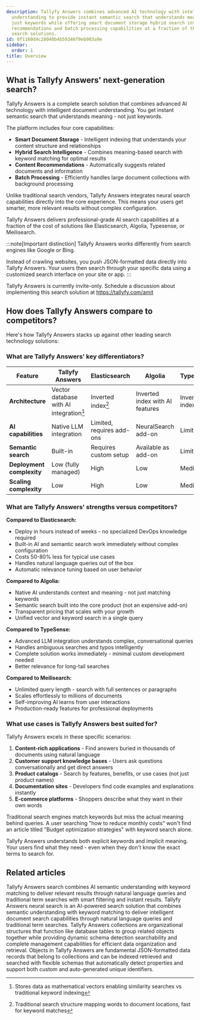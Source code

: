 ```yaml
---
description: Tallyfy Answers combines advanced AI technology with intelligent document
  understanding to provide instant semantic search that understands meaning beyond
  just keywords while offering smart document storage hybrid search intelligence content
  recommendations and batch processing capabilities at a fraction of the cost of traditional
  search solutions.
id: 8f1160d4c28040b4b59346f9eb903a9e
sidebar:
  order: 1
title: Overview
---
```


## What is Tallyfy Answers' next-generation search?

Tallyfy Answers is a complete search solution that combines advanced AI technology with intelligent document understanding. You get instant semantic search that understands meaning - not just keywords.

The platform includes four core capabilities:

* **Smart Document Storage** - Intelligent indexing that understands your content structure and relationships
* **Hybrid Search Intelligence** - Combines meaning-based search with keyword matching for optimal results
* **Content Recommendations** - Automatically suggests related documents and information
* **Batch Processing** - Efficiently handles large document collections with background processing

Unlike traditional search vendors, Tallyfy Answers integrates neural search capabilities directly into the core experience. This means your users get smarter, more relevant results without complex configuration.

Tallyfy Answers delivers professional-grade AI search capabilities at a fraction of the cost of solutions like Elasticsearch, Algolia, Typesense, or Meilisearch.

:::note[Important distinction]
Tallyfy Answers works differently from search engines like Google or Bing.

Instead of crawling websites, you push JSON-formatted data directly into Tallyfy Answers. Your users then search through your specific data using a customized search interface on your site or app.
:::

Tallyfy Answers is currently invite-only. Schedule a discussion about implementing this search solution at https://tallyfy.com/amit

## How does Tallyfy Answers compare to competitors?

Here's how Tallyfy Answers stacks up against other leading search technology solutions:

### What are Tallyfy Answers' key differentiators?

| Feature | Tallyfy Answers | Elasticsearch | Algolia | TypeSense | Meilisearch |
|---------|----------------|--------------|---------|-----------|-------------|
| **Architecture** | Vector database with AI integration[^1] | Inverted index[^2] | Inverted index with AI features | Inverted index | Inverted index |
| **AI capabilities** | Native LLM integration | Limited, requires add-ons | NeuralSearch add-on | Limited | Limited |
| **Semantic search** | Built-in | Requires custom setup | Available as add-on | Limited | Limited |
| **Deployment complexity** | Low (fully managed) | High | Low | Medium | Medium |
| **Scaling complexity** | Low | High | Low | Medium | Medium |

### What are Tallyfy Answers' strengths versus competitors?

**Compared to Elasticsearch:**
- Deploy in hours instead of weeks - no specialized DevOps knowledge required
- Built-in AI and semantic search work immediately without complex configuration
- Costs 50-80% less for typical use cases
- Handles natural language queries out of the box
- Automatic relevance tuning based on user behavior

**Compared to Algolia:**
- Native AI understands context and meaning - not just matching keywords
- Semantic search built into the core product (not an expensive add-on)
- Transparent pricing that scales with your growth
- Unified vector and keyword search in a single query

**Compared to TypeSense:**
- Advanced LLM integration understands complex, conversational queries
- Handles ambiguous searches and typos intelligently
- Complete solution works immediately - minimal custom development needed
- Better relevance for long-tail searches

**Compared to Meilisearch:**
- Unlimited query length - search with full sentences or paragraphs
- Scales effortlessly to millions of documents
- Self-improving AI learns from user interactions
- Production-ready features for professional deployments

### What use cases is Tallyfy Answers best suited for?

Tallyfy Answers excels in these specific scenarios:

1. **Content-rich applications** - Find answers buried in thousands of documents using natural language
2. **Customer support knowledge bases** - Users ask questions conversationally and get direct answers
3. **Product catalogs** - Search by features, benefits, or use cases (not just product names)
4. **Documentation sites** - Developers find code examples and explanations instantly
5. **E-commerce platforms** - Shoppers describe what they want in their own words

Traditional search engines match keywords but miss the actual meaning behind queries. A user searching "how to reduce monthly costs" won't find an article titled "Budget optimization strategies" with keyword search alone.

Tallyfy Answers understands both explicit keywords and implicit meaning. Your users find what they need - even when they don't know the exact terms to search for.


[^1]: Stores data as mathematical vectors enabling similarity searches vs traditional keyword indexing
[^2]: Traditional search structure mapping words to document locations, fast for keyword matches

## Related articles
<CardGrid>
<LinkTitleCard header="<b>Answers > Search</b>" href="/products/answers/search/" > Tallyfy Answers search combines AI semantic understanding with keyword matching to deliver relevant results through natural language queries and traditional term searches with smart filtering and instant results. </LinkTitleCard>
<LinkTitleCard header="<b>Answers > Answers neural search information</b>" href="/products/answers/pricing/" > Tallyfy Answers neural search is an AI-powered search solution that combines semantic understanding with keyword matching to deliver intelligent document search capabilities through natural language queries and traditional term searches. </LinkTitleCard>
<LinkTitleCard header="<b>Answers > Collections</b>" href="/products/answers/collections/" > Tallyfy Answers collections are organizational structures that function like database tables to group related objects together while providing dynamic schema detection searchability and complete management capabilities for efficient data organization and retrieval. </LinkTitleCard>
<LinkTitleCard header="<b>Answers > Objects</b>" href="/products/answers/objects/" > Objects in Tallyfy Answers are fundamental JSON-formatted data records that belong to collections and can be indexed retrieved and searched with flexible schemas that automatically detect properties and support both custom and auto-generated unique identifiers. </LinkTitleCard>
</CardGrid>